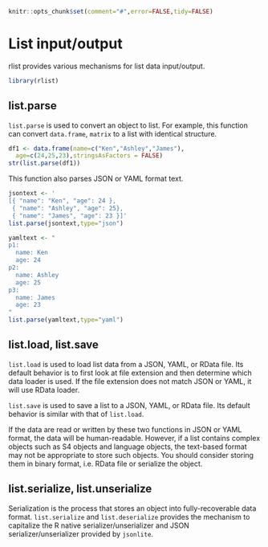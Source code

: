 <!--
%\VignetteEngine{knitr}
%\VignetteIndexEntry{List input/output}
-->

```r
knitr::opts_chunk$set(comment="#",error=FALSE,tidy=FALSE)
```

# List input/output

rlist provides various mechanisms for list data input/output. 

```r
library(rlist)
```


## list.parse

`list.parse` is used to convert an object to list. For example, this function can convert `data.frame`, `matrix` to a list with identical structure.

```r
df1 <- data.frame(name=c("Ken","Ashley","James"),
  age=c(24,25,23),stringsAsFactors = FALSE)
str(list.parse(df1))
```

This function also parses JSON or YAML format text.

```r
jsontext <- '
[{ "name": "Ken", "age": 24 },
 { "name": "Ashley", "age": 25},
 { "name": "James", "age": 23 }]'
list.parse(jsontext,type="json")
```

```r
yamltext <- "
p1:
  name: Ken
  age: 24
p2:
  name: Ashley
  age: 25
p3:
  name: James
  age: 23
"
list.parse(yamltext,type="yaml")
```

## list.load, list.save

`list.load` is used to load list data from a JSON, YAML, or RData file. Its default behavior is to first look at file extension and then determine which data loader is used. If the file extension does not match JSON or YAML, it will use RData loader.

`list.save` is used to save a list to a JSON, YAML, or RData file. Its default behavior is similar with that of `list.load`.

If the data are read or written by these two functions in JSON or YAML format, the data will be human-readable. However, if a list contains complex objects such as S4 objects and language objects, the text-based format may not be appropriate to store such objects. You should consider storing them in binary format, i.e. RData file or serialize the object.

## list.serialize, list.unserialize

Serialization is the process that stores an object into fully-recoverable data format. `list.serialize` and `list.deserialize` provides the mechanism to capitalize the R native serializer/unserializer and JSON serializer/unserializer provided by `jsonlite`.
